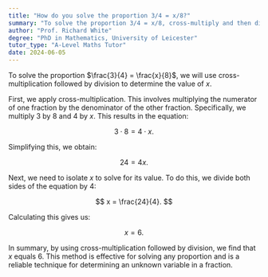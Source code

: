 ```yaml
---
title: "How do you solve the proportion 3/4 = x/8?"
summary: "To solve the proportion 3/4 = x/8, cross-multiply and then divide to find x."
author: "Prof. Richard White"
degree: "PhD in Mathematics, University of Leicester"
tutor_type: "A-Level Maths Tutor"
date: 2024-06-05
---
```


To solve the proportion $\frac{3}{4} = \frac{x}{8}$, we will use cross-multiplication followed by division to determine the value of $x$.

First, we apply cross-multiplication. This involves multiplying the numerator of one fraction by the denominator of the other fraction. Specifically, we multiply $3$ by $8$ and $4$ by $x$. This results in the equation:

$$
3 \cdot 8 = 4 \cdot x.
$$

Simplifying this, we obtain:

$$
24 = 4x.
$$

Next, we need to isolate $x$ to solve for its value. To do this, we divide both sides of the equation by $4$:

$$
x = \frac{24}{4}.
$$

Calculating this gives us:

$$
x = 6.
$$

In summary, by using cross-multiplication followed by division, we find that $x$ equals $6$. This method is effective for solving any proportion and is a reliable technique for determining an unknown variable in a fraction.
    